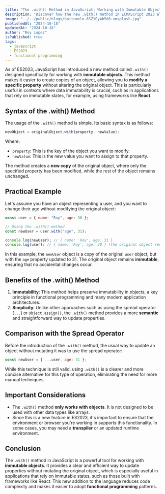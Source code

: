 ```yaml
---
title: "The .with() Method in JavaScript: Working with Immutable Objects in ES2023"
description: "Discover how the new .with() method in ECMAScript 2023 allows you to create immutable copies of objects, facilitating updates to specific properties without modifying the original object."
image: "../../public/blogs/boitumelo-6SZYEy4b5d0-unsplash.jpg"
publishedAt: "2024-10-18"
updatedAt: "2024-10-18"
author: "Roy Lopez"
isPublished: true
tags:
  - javascript
  - ES2023
  - functional programming
---
```


As of ES2023, JavaScript has introduced a new method called `.with()` designed specifically for working with **immutable objects**. This method makes it easier to create copies of an object, allowing you to **modify a specific property** without altering the original object. This is particularly useful in contexts where data immutability is crucial, such as in applications that rely on immutable states, for example, using frameworks like **React**.

## Syntax of the .with() Method

The usage of the `.with()` method is simple. Its basic syntax is as follows:

```javascript
newObject = originalObject.with(property, newValue);
```

Where:

- `property`: This is the key of the object you want to modify.
- `newValue`: This is the new value you want to assign to that property.

The method creates a **new copy** of the original object, where only the specified property has been modified, while the rest of the object remains unchanged.

## Practical Example

Let's assume you have an object representing a user, and you want to change their age without modifying the original object:

```javascript
const user = { name: "Roy", age: 30 };

// Using the .with() method
const newUser = user.with("age", 31);

console.log(newUser); // { name: 'Roy', age: 31 }
console.log(user); // { name: 'Roy', age: 30 } (the original object remains unchanged)
```

In this example, the `newUser` object is a copy of the original `user` object, but with the `age` property updated to 31. The original object remains **immutable**, ensuring that no accidental changes occur.

## Benefits of the .with() Method

1. **Immutability**: This method helps preserve immutability in objects, a key principle in functional programming and many modern application architectures.
2. **Simplicity**: Unlike other approaches such as using the spread operator (`...`) or `Object.assign()`, the `.with()` method provides a more **semantic** and straightforward way to update properties.

## Comparison with the Spread Operator

Before the introduction of the `.with()` method, the usual way to update an object without mutating it was to use the spread operator:

```javascript
const newUser = { ...user, age: 31 };
```

While this technique is still valid, using `.with()` is a clearer and more concise alternative for this type of operation, eliminating the need for more manual techniques.

## Important Considerations

- The `.with()` method **only works with objects**. It is not designed to be used with other data types like arrays.
- Since this is a new feature in ES2023, it's important to ensure that the environment or browser you're working in supports this functionality. In some cases, you may need a **transpiler** or an updated runtime environment.

## Conclusion

The `.with()` method in JavaScript is a powerful tool for working with **immutable objects**. It provides a clear and efficient way to update properties without mutating the original object, which is especially useful in applications that rely on immutable states, such as those built with frameworks like React. This new addition to the language reduces code complexity and makes it easier to adopt **functional programming** patterns.
